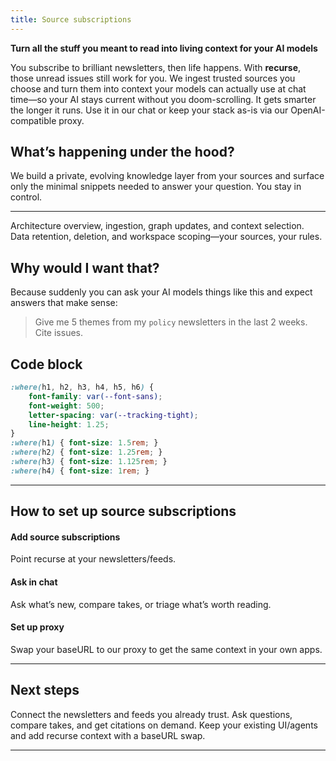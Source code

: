 ```yaml
---
title: Source subscriptions
---
```


**Turn all the stuff you meant to read into living context for your AI models**

You subscribe to brilliant newsletters, then life happens. With **recurse**, those unread issues still work for you. We ingest trusted sources you choose and turn them into context your models can actually use at chat time—so your AI stays current without you doom-scrolling. It gets smarter the longer it runs. Use it in our chat or keep your stack as-is via our OpenAI-compatible proxy.

## What’s happening under the hood?
We build a private, evolving knowledge layer from your sources and surface only the minimal snippets needed to answer your question. You stay in control. 

---

<Cards>
  <Card href="link" title="How it works">
    Architecture overview, ingestion, graph updates, and context selection.
  </Card>
  <Card href="link" title="Privacy & data controls">
    Data retention, deletion, and workspace scoping—your sources, your rules.
  </Card>
</Cards>

## Why would I want that?
Because suddenly you can ask your AI models things like this and expect answers that make sense:

> Give me 5 themes from my `policy` newsletters in the last 2 weeks. Cite issues.


## Code block

```css
:where(h1, h2, h3, h4, h5, h6) {
	font-family: var(--font-sans);
	font-weight: 500;
	letter-spacing: var(--tracking-tight);
	line-height: 1.25;
}
:where(h1) { font-size: 1.5rem; }
:where(h2) { font-size: 1.25rem; }
:where(h3) { font-size: 1.125rem; }
:where(h4) { font-size: 1rem; }
```

---

## How to set up source subscriptions

<div className='fd-steps [&_h4]:fd-step'>

#### Add source subscriptions
Point recurse at your newsletters/feeds.

#### Ask in chat
Ask what’s new, compare takes, or triage what’s worth reading.

#### Set up proxy
Swap your baseURL to our proxy to get the same context in your own apps.

</div>

---

## Next steps

<Cards>
  <Card href="link" title="Set up sources" >
    Connect the newsletters and feeds you already trust.
  </Card>
  <Card href="link" title="Use chat">
    Ask questions, compare takes, and get citations on demand.
  </Card>
  <Card href="link" title="OpenAI-compatible proxy">
    Keep your existing UI/agents and add recurse context with a baseURL swap.
  </Card>
</Cards>

---
